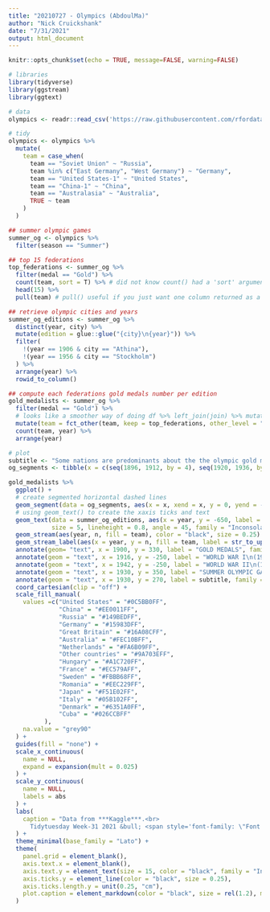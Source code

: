 ```yaml
---
title: "20210727 - Olympics (AbdoulMa)"
author: "Nick Cruickshank"
date: "7/31/2021"
output: html_document
---
```


```r
knitr::opts_chunk$set(echo = TRUE, message=FALSE, warning=FALSE)
```

```r
# libraries
library(tidyverse)
library(ggstream)
library(ggtext)
```

```r
# data
olympics <- readr::read_csv('https://raw.githubusercontent.com/rfordatascience/tidytuesday/master/data/2021/2021-07-27/olympics.csv')
```

```r
# tidy
olympics <- olympics %>%
  mutate(
    team = case_when(
      team == "Soviet Union" ~ "Russia",
      team %in% c("East Germany", "West Germany") ~ "Germany",
      team == "United States-1" ~ "United States",
      team == "China-1" ~ "China",
      team == "Australasia" ~ "Australia",
      TRUE ~ team
    )
  )

## summer olympic games
summer_og <- olympics %>%
  filter(season == "Summer")

## top 15 federations
top_federations <- summer_og %>%
  filter(medal == "Gold") %>%
  count(team, sort = T) %>% # did not know count() had a 'sort' argument
  head(15) %>%
  pull(team) # pull() useful if you just want one column returned as a list!

## retrieve olympic cities and years
summer_og_editions <- summer_og %>%
  distinct(year, city) %>%
  mutate(edition = glue::glue("{city}\n{year}")) %>%
  filter(
    !(year == 1906 & city == "Athina"),
    !(year == 1956 & city == "Stockholm")
  ) %>%
  arrange(year) %>%
  rowid_to_column() 

## compute each federations gold medals number per edition
gold_medalists <- summer_og %>%
  filter(medal == "Gold") %>%
  # looks like a smoother way of doing df %>% left_join(join) %>% mutate(...)
  mutate(team = fct_other(team, keep = top_federations, other_level = "Other Countries")) %>%
  count(team, year) %>%
  arrange(year)
```

```r
# plot
subtitle <- "Some nations are predominants about the the olympic gold medals collected.\nOver the years, they have increased their hegemonies even though \nsecond-class nations are increasingly able to produce Olympic gold medalists."
og_segments <- tibble(x = c(seq(1896, 1912, by = 4), seq(1920, 1936, by = 4), seq(1948, 2016, by = 4)), y = 620)

gold_medalists %>%
  ggplot() + 
  # create segmented horizontal dashed lines
  geom_segment(data = og_segments, aes(x = x, xend = x, y = 0, yend = -y), size = 0.5, color = "grey15", linetype = "dashed") + 
  # using geom_text() to create the xaxis ticks and text
  geom_text(data = summer_og_editions, aes(x = year, y = -650, label = str_to_upper(edition)), 
            size = 5, lineheight = 0.8, angle = 45, family = "Inconsolata", fontface = "bold") + 
  geom_stream(aes(year, n, fill = team), color = "black", size = 0.25) + 
  geom_stream_label(aes(x = year, y = n, fill = team, label = str_to_upper(team)), family = "Inconsolata", size = 6.5, fontface = "bold") + 
  annotate(geom= "text", x = 1900, y = 330, label = "GOLD MEDALS", family = "Inconsolata",  size = 5.5, fontface = "bold", hjust = 1.1) +
  annotate(geom = "text", x = 1916, y = -250, label = "WORLD WAR I\n(1914-1918)", family = "Inconsolata", fontface = "bold", size = 5) + 
  annotate(geom = "text", x = 1942, y = -250, label = "WORLD WAR II\n(1939-1945)", family = "Inconsolata", fontface = "bold", size = 5) + 
  annotate(geom = "text", x = 1930, y = 350, label = "SUMMER OLYMPIC GAMES", family = "Lato Black", size = 14.5, lineheight = 2.5) + 
  annotate(geom = "text", x = 1930, y = 270, label = subtitle, family = "Lato Semibold", fontface = "italic", lineheight = 0.95, size = 6, color = "grey5") + 
  coord_cartesian(clip = "off") + 
  scale_fill_manual(
    values =c("United States" = "#0C5BB0FF", 
              "China" = "#EE0011FF",
              "Russia" = "#149BEDFF",
              "Germany" = "#15983DFF",
              "Great Britain" = "#16A08CFF",
              "Australia" = "#FEC10BFF",
              "Netherlands" = "#FA6B09FF",
              "Other countries" = "#9A703EFF",
              "Hungary" = "#A1C720FF",
              "France" = "#EC579AFF",
              "Sweden" = "#FBBB68FF",
              "Romania" = "#EEC229FF",
              "Japan" = "#F51E02FF",
              "Italy" = "#05B102FF",
              "Denmark" = "#6351A0FF",
              "Cuba" = "#026CCBFF"
          ),
    na.value = "grey90"
  ) +
  guides(fill = "none") + 
  scale_x_continuous(
    name = NULL,
    expand = expansion(mult = 0.025)
  ) + 
  scale_y_continuous(
    name = NULL,
    labels = abs
  ) + 
  labs(
    caption = "Data from ***Kaggle***.<br>
      Tidytuesday Week-31 2021 &bull; <span style='font-family: \"Font Awesome 5 Brands\"'>&#xf099;</span>**@issa_madjid**."
  ) + 
  theme_minimal(base_family = "Lato") +
  theme(
    panel.grid = element_blank(),
    axis.text.x = element_blank(),
    axis.text.y = element_text(size = 15, color = "black", family = "Inconsolata", face = "bold"),
    axis.ticks.y = element_line(color = "black", size = 0.25),
    axis.ticks.length.y = unit(0.25, "cm"),
    plot.caption = element_markdown(color = "black", size = rel(1.2), margin = margin(t = 10, b = 10))
  )
```

